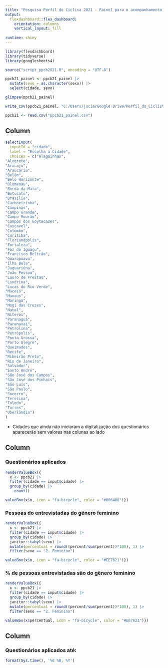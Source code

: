 ```yaml
---
title: "Pesquisa Perfil do Ciclisa 2021 - Painel para o acompanhamento local"
output: 
  flexdashboard::flex_dashboard:
    orientation: columns
    vertical_layout: fill
    
runtime: shiny
---
```



<style>                     
.navbar {
  background-color:#000080;
  border-color:white;
}
.navbar-brand {
color:white!important;
}


</style> 

```r
library(flexdashboard)
library(tidyverse)
library(googlesheets4)

source("script_ppcb2021.R", encoding = "UTF-8")

ppcb21_painel <- ppcb21_painel |> 
  mutate(sexo = as.character(sexo)) |> 
  select(cidade, sexo)

glimpse(ppcb21_painel)

write_csv(ppcb21_painel, "C:/Users/jucia/Google Drive/Perfil_do_Ciclista2021/ppcb2021/ppcb21_painel.csv")

ppcb21 <- read.csv("ppcb21_painel.csv")


```

## Column { .sidebar}


```r
selectInput(
  inputId = "cidade",
  label = "Escolha a Cidade",
  choices = c("Alagoinhas",
"Alegrete",
"Aracaju",
"Araucária",
"Belém",
"Belo Horizonte",
"Blumenau",
"Borda da Mata",
"Botucatu",
"Brasília",
"Cachoeirinha",
"Campinas",
"Campo Grande",
"Campo Mourão",
"Campos dos Goytacazes",
"Cascavel",
"Colombo",
"Curitiba",
"Florianópolis",
"Fortaleza",
"Foz do Iguaçu",
"Francisco Beltrão",
"Guarapuava",
"Ilha Bela",
"Jaguariúna",
"João Pessoa",
"Lauro de Freitas",
"Londrina",
"Lucas do Rio Verde",
"Maceió",
"Manaus",
"Maringá",
"Mogi das Cruzes",
"Natal",
"Niterói",
"Paranaguá",
"Paranavaí",
"Petrolina",
"Petrópolis",
"Ponta Grossa",
"Porto Alegre",
"Queimados",
"Recife",
"Ribeirão Preto",
"Rio de Janeiro",
"Salvador",
"Santo André",
"São José dos Campos",
"São José dos Pinhais",
"São Luís",
"São Paulo",
"Socorro",
"Teresina",
"Toledo",
"Torres",
"Uberlândia")
)

```

- Cidades que ainda não iniciaram a digitalização dos questionários aparecerão sem valores nas colunas ao lado


Column {data-width=650}
-----------------------------------------------------------------------

### Questionários aplicados

```r

renderValueBox({
  x <- ppcb21 |>
  filter(cidade == input$cidade) |>  
  group_by(cidade) |>
    count() 

valueBox(x$n, icon = "fa-bicycle", color = "#006400")})


```

### Pessoas do entrevistadas do gênero feminino

```r

renderValueBox({
  x <- ppcb21 |>
  filter(cidade == input$cidade) |>  
  group_by(cidade) |>
  janitor::tabyl(sexo) |>
  mutate(percentual = round((percent/sum(percent))*100), 1) |> 
  filter(sexo == "2. Feminino") 

valueBox(x$n, icon = "fa-bicycle", color = "#EE7621")})


```


### % de pessoas entrevistadas são do gênero feminino

```r

renderValueBox({
  x <- ppcb21 |>
  filter(cidade == input$cidade) |>  
  group_by(cidade) |>
  janitor::tabyl(sexo) |>
  mutate(percentual = round((percent/sum(percent))*100), 1) |> 
  filter(sexo == "2. Feminino") 

valueBox(x$percentual, icon = "fa-bicycle", color = "#EE7621")})


```

## Column {data-width=350}



### Questionários aplicados até:

```r

format(Sys.time(), '%d %B, %Y')

```


